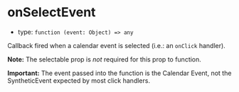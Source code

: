 
# onSelectEvent

- type: `function (event: Object) => any`

Callback fired when a calendar event is selected (i.e.: an `onClick` handler).

**Note:** The <LinkTo kind="props" story="selectable">selectable</LinkTo> prop is _not_ required for this prop to function.

**Important:** The event passed into the function is the Calendar Event, not the SyntheticEvent expected by most click handlers.

<Canvas>
  <Story id="props--cal-select-event" />
</Canvas>
